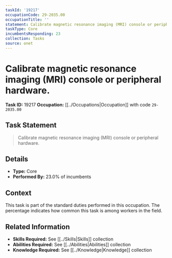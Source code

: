 ```yaml
---
taskId: '19217'
occupationCode: 29-2035.00
occupationTitle: ''
statement: Calibrate magnetic resonance imaging (MRI) console or peripheral hardware.
taskType: Core
incumbentsResponding: 23
collection: Tasks
source: onet
---
```

# Calibrate magnetic resonance imaging (MRI) console or peripheral hardware.

**Task ID:** 19217
**Occupation:** [[../Occupations|Occupation]] with code `29-2035.00`

## Task Statement

> Calibrate magnetic resonance imaging (MRI) console or peripheral hardware.

## Details

- **Type:** Core
- **Performed By:** 23.0% of incumbents

## Context

This task is part of the standard duties performed in this occupation. The percentage indicates how common this task is among workers in the field.

## Related Information

- **Skills Required:** See [[../Skills|Skills]] collection
- **Abilities Required:** See [[../Abilities|Abilities]] collection
- **Knowledge Required:** See [[../Knowledge|Knowledge]] collection
